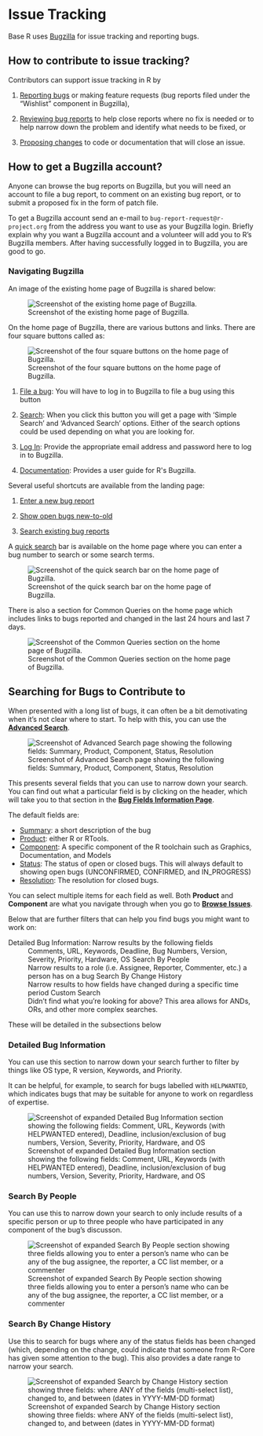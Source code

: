 # Issue Tracking {#IssueTrack}

Base R uses [Bugzilla](https://bugs.r-project.org/) for issue tracking and reporting bugs. 

## How to contribute to issue tracking?

Contributors can support issue tracking in R by

1. [Reporting bugs](https://contributor.r-project.org/rdevguide/ReportBugs.html) or making feature requests (bug reports filed under the "Wishlist" component in Bugzilla),

2. [Reviewing bug reports](https://contributor.r-project.org/rdevguide/ReviewBugs.html) to help close reports where no fix is needed or to help narrow down the problem and identify what needs to be fixed, or

3. [Proposing changes](https://contributor.r-project.org/rdevguide/FixBug.html#FixBug) to code or documentation that will close an issue. 

## How to get a Bugzilla account?  {#bugzilla-account}

Anyone can browse the bug reports on Bugzilla, but you will need an account to file a bug report, to comment on an existing bug report, or to submit a proposed fix in the form of patch file. 

To get a Bugzilla account send an e-mail to `bug-report-request@r-project.org` from the address you want to use as your Bugzilla login. Briefly explain why you want a Bugzilla account and a volunteer will add you to R's Bugzilla members. After having successfully logged in to Bugzilla, you are good to go.

### Navigating Bugzilla {#Bugzilla}

An image of the existing home page of Bugzilla is shared below:

![Screenshot of the existing home page of Bugzilla.](img/bugzilla.png)

On the home page of Bugzilla, there are various buttons and links. There are four square buttons called as:

![Screenshot of the four square buttons on the home page of Bugzilla.](img/squarebuttons.png)

1. [File a bug](https://bugs.r-project.org/enter_bug.cgi): You will have to log in to Bugzilla to file a bug using this button

2. [Search](https://bugs.r-project.org/query.cgi): When you click this button you will get a page with 'Simple Search' and 'Advanced Search' options. Either of the search options could be used depending on what you are looking for.

3. [Log In](https://bugs.r-project.org/?GoAheadAndLogIn=1): Provide the appropriate email address and password here to log in to Bugzilla.

4. [Documentation](https://bugzilla.readthedocs.io/en/latest/using/index.html): Provides a user guide for R\'s Bugzilla.

Several useful shortcuts are available from the landing page:

1. [Enter a new bug report](https://bugs.r-project.org/enter_bug.cgi)

2. [Show open bugs new-to-old](https://bugs.r-project.org/buglist.cgi?bug_file_loc_type=allwordssubstr&bug_status=NEW&bug_status=ASSIGNED&bug_status=CONFIRMED&bug_status=REOPENED&bug_status=UNCONFIRMED&bugidtype=include&chfieldto=Now&cmdtype=doit&emailassigned_to1=1&emailassigned_to2=1&emailcc2=1&emailreporter2=1&emailtype1=substring&emailtype2=substring&field0-0-0=noop&long_desc_type=substring&order=bugs.delta_ts%20desc&query_format=advanced&short_desc_type=allwordssubstr&type0-0-0=noop)

3. [Search existing bug reports](https://bugs.r-project.org/query.cgi)

A [quick search](https://bugs.r-project.org/page.cgi?id=quicksearch.html) bar is available on the home page where you can enter a bug number to search or some search terms.

![Screenshot of the quick search bar on the home page of Bugzilla.](img/quicksearch.png)

There is also a section for Common Queries on the home page which includes links to bugs reported and changed in the last 24 hours and last 7 days.

![Screenshot of the Common Queries section on the home page of Bugzilla.](img/commonquery.png)

## Searching for Bugs to Contribute to {#searching}

When presented with a long list of bugs, it can often be a bit demotivating when it's not clear where to start.
To help with this, you can use the [**Advanced Search**](https://bugs.r-project.org/query.cgi?format=advanced).

![Screenshot of Advanced Search page showing the following fields: Summary, Product, Component, Status, Resolution](img/bugzilla-adv-search-home.png)

This presents several fields that you can use to narrow down your search.
You can find out what a particular field is by clicking on the header, which will take you to that section in the [**Bug Fields Information Page**](https://bugs.r-project.org/page.cgi?id=fields.html).

The default fields are:

 - [Summary](https://bugs.r-project.org/page.cgi?id=fields.html#short_desc): a short description of the bug
 - [Product](https://bugs.r-project.org/page.cgi?id=fields.html#product): either R or RTools.
 - [Component](https://bugs.r-project.org/page.cgi?id=fields.html#component): A specific component of the R toolchain such as Graphics, Documentation, and Models
 - [Status](https://bugs.r-project.org/page.cgi?id=fields.html#bug_status): The status of open or closed bugs. This will always default to showing open bugs (UNCONFIRMED, CONFIRMED, and IN_PROGRESS)
 - [Resolution](https://bugs.r-project.org/page.cgi?id=fields.html#resolution): The resolution for closed bugs.

You can select multiple items for each field as well.
Both **Product** and **Component** are what you navigate through when you go to [**Browse Issues**](https://bugs.r-project.org/describecomponents.cgi).

Below that are further filters that can help you find bugs you might want to work on:

 Detailed Bug Information: Narrow results by the following fields
 : Comments, URL, Keywords, Deadline, Bug Numbers, Version, Severity, Priority, Hardware, OS 
 Search By People
 : Narrow results to a role (i.e. Assignee, Reporter, Commenter, etc.) a person has on a bug 
 Search By Change History
 : Narrow results to how fields have changed during a specific time period
 Custom Search
 : Didn't find what you're looking for above? This area allows for ANDs, ORs, and other more complex searches.

These will be detailed in the subsections below


### Detailed Bug Information {#searching-dbi}

You can use this section to narrow down your search further to filter by things like OS type, R version, Keywords, and Priority.

It can be helpful, for example, to search for bugs labelled with `HELPWANTED`, which indicates bugs that may be suitable for anyone to work on regardless of expertise.

![Screenshot of expanded Detailed Bug Information section showing the following fields: Comment, URL, Keywords (with HELPWANTED entered), Deadline, inclusion/exclusion of bug numbers, Version, Severity, Priority, Hardware, and OS](img/bugzilla-adv-search-detailed-bug-info.png)


### Search By People {#searching-sbp}

You can use this to narrow down your search to only include results of a specific person or up to three people who have participated in any component of the bug's discusson.

![Screenshot of expanded Search By People section showing three fields allowing you to enter a person's name who can be any of the bug assignee, the reporter, a CC list member, or a commenter](img/bugzilla-adv-search-search-by-people.png)


### Search By Change History {#searching-sbch}

Use this to search for bugs where any of the status fields has been changed (which, depending on the change, could indicate that someone from R-Core has given some attention to the bug).
This also provides a date range to narrow your search.

![Screenshot of expanded Search by Change History section showing three fields: where ANY of the fields (multi-select list), changed to, and between (dates in YYYY-MM-DD format)](img/bugzilla-adv-search-search-by-change-history.png)
